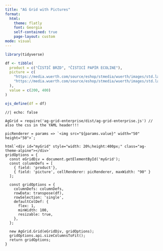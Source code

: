 ```yaml
---
title: "AG Grid with Pictures"
format:
  html:
    theme: flatly
    font: Georgia
    self-contained: true
    page-layout: custom
mode: visual
---
```


```r

library(tidyverse)

df <- tibble(
  product = c("ČISTIČ BRZD", "ČISTICÍ PAPÍR ECOLINE"),
  picture = c(
    "https://media.wuerth.com/source/eshop/stmedia/wuerth/images/std.lang.all/resolutions/category/576px/170494.jpg",
    "https://media.wuerth.com/source/eshop/stmedia/wuerth/images/std.lang.all/resolutions/category/576px/42348.jpg"
  ),
  value = c(200, 400)
)

ojs_define(df = df)

```


```ojs
//| echo: false

AgGrid = require('ag-grid-enterprise/dist/ag-grid-enterprise.js') // also the css in the YAML header!!!

picRenderer = params => `<img src="${params.value}" width="50" height="50">`;

html`<div id="myGrid" style="width: 20%;height:400px;" class="ag-theme-alpine"></div>`
gridOptions = {
  const eGridDiv = document.getElementById('myGrid');
  const columnDefs = [
    { field: 'product'},
    { field: 'picture', cellRenderer: picRenderer, maxWidth: "90" }
  ];

  const gridOptions = {
    columnDefs: columnDefs,
    rowData: transpose(df),
    rowSelection: 'single',
    defaultColDef: {
      flex: 1,
      minWidth: 100,
      resizable: true,
    },
  };

  new AgGrid.Grid(eGridDiv, gridOptions);
  gridOptions.api.sizeColumnsToFit();
  return gridOptions;
}

```

